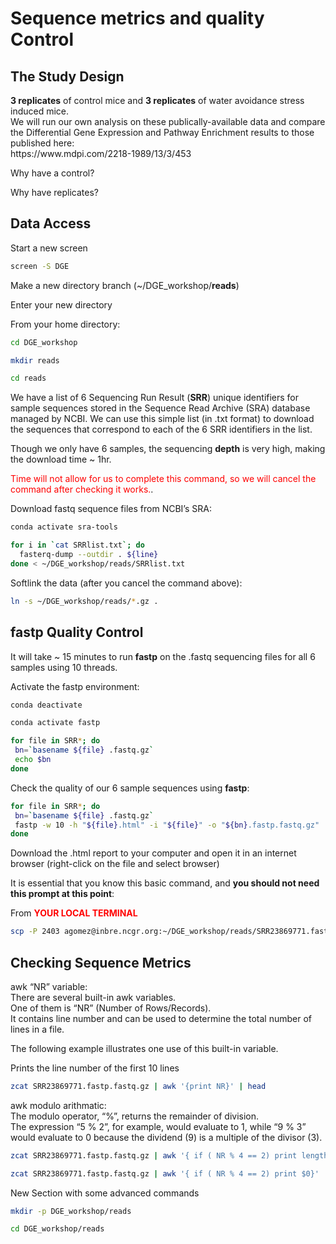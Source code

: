 
# Sequence metrics and quality Control

## The Study Design

**3 replicates** of control mice and **3 replicates** of water avoidance stress induced mice.  
We will run our own analysis on these publically-available data and compare the Differential Gene Expression and Pathway Enrichment results to those published here:   
https://www.mdpi.com/2218-1989/13/3/453

Why have a control?

Why have replicates?


## Data Access

Start a new screen 
```bash
screen -S DGE
```

Make a new directory branch (~/DGE_workshop/**reads**)  

Enter your new directory  


From your home directory:
```bash
cd DGE_workshop

mkdir reads

cd reads
```


We have a list of 6 Sequencing Run Result (**SRR**) unique identifiers for sample sequences stored in the Sequence Read Archive (SRA) database managed by NCBI. We can use this simple list (in .txt format) to download the sequences that correspond to each of the 6 SRR identifiers in the list.  

Though we only have 6 samples, the sequencing **depth** is very high, making the download time ~ 1hr. 

<span style="color:red">Time will not allow for us to complete this command, so we will cancel the command after checking it works.</span>. 


Download fastq sequence files from NCBI's SRA:
```bash
conda activate sra-tools

for i in `cat SRRlist.txt`; do
  fasterq-dump --outdir . ${line}
done < ~/DGE_workshop/reads/SRRlist.txt
```

Softlink the data (after you cancel the command above):
```bash
ln -s ~/DGE_workshop/reads/*.gz .
```

## fastp Quality Control  


It will take ~ 15 minutes to run **fastp** on the .fastq sequencing files for all 6 samples using 10 threads.  

Activate the fastp environment:
```bash
conda deactivate

conda activate fastp
```


```bash
for file in SRR*; do
 bn=`basename ${file} .fastq.gz`
 echo $bn
done
```


Check the quality of our 6 sample sequences using **fastp**:
```bash
for file in SRR*; do
 bn=`basename ${file} .fastq.gz`
 fastp -w 10 -h "${file}.html" -i "${file}" -o "${bn}.fastp.fastq.gz"
done
```


Download the .html report to your computer and open it in an internet browser (right-click on the file and select browser)

It is essential that you know this basic command, and **you should not need this prompt at this point**:

From <span style="color:red">**YOUR LOCAL TERMINAL**</span>
```bash
scp -P 2403 agomez@inbre.ncgr.org:~/DGE_workshop/reads/SRR23869771.fastq.html
```


## Checking Sequence Metrics

awk "NR" variable:  
There are several built-in awk variables.  
One of them is "NR" (Number of Rows/Records).  
It contains line number and can be used to determine the total number of lines in a file.  


The following example illustrates one use of this built-in variable.

Prints the line number of the first 10 lines
```bash
zcat SRR23869771.fastp.fastq.gz | awk '{print NR}' | head
```

awk modulo arithmatic:  
The modulo operator, "%", returns the remainder of division.  
The expression "5 % 2", for example, would evaluate to 1, while "9 % 3" would evaluate to 0 because the dividend (9) is a multiple of the divisor (3).

```bash
zcat SRR23869771.fastp.fastq.gz | awk '{ if ( NR % 4 == 2) print length ($1)}' | head
```


```bash
zcat SRR23869771.fastp.fastq.gz | awk '{ if ( NR % 4 == 2) print $0}' | wc -l
```


New Section with some advanced commands

```bash
mkdir -p DGE_workshop/reads

cd DGE_workshop/reads
```



